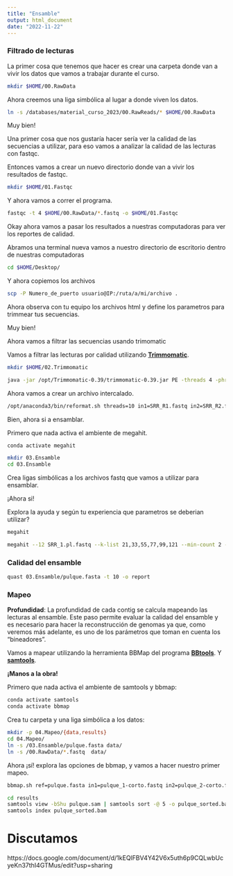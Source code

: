 ```yaml
---
title: "Ensamble"
output: html_document
date: "2022-11-22"
---
```

### Filtrado de lecturas

La primer cosa que tenemos que hacer es crear una carpeta donde van a vivir los datos que vamos a trabajar durante el curso.

```bash
mkdir $HOME/00.RawData
```

Ahora creemos una liga simbólica al lugar a donde viven los datos.

```bash
ln -s /databases/material_curso_2023/00.RawReads/* $HOME/00.RawData
```

Muy bien!

Una primer cosa que nos gustaría hacer sería ver la calidad de las secuencias a utilizar, para eso vamos a analizar la calidad de las lecturas con fastqc.

Entonces vamos a crear un nuevo directorio donde van a vivir los resultados de fastqc.

```bash
mkdir $HOME/01.Fastqc
```

Y ahora vamos a correr el programa.

```bash
fastqc -t 4 $HOME/00.RawData/*.fastq -o $HOME/01.Fastqc
```

Okay ahora vamos a pasar los resultados a nuestras computadoras para ver los reportes de calidad. 

Abramos una terminal nueva vamos a nuestro directorio de escritorio dentro de nuestras computadoras

```bash
cd $HOME/Desktop/
```

Y ahora copiemos los archivos

```bash
scp -P Numero_de_puerto usuario@IP:/ruta/a/mi/archivo .
```

Ahora observa con tu equipo los archivos html y define los parametros para trimmear tus secuencias.

Muy bien!

Ahora vamos a filtrar las secuencias usando trimomatic

Vamos a filtrar las lecturas por calidad utilizando [**Trimmomatic**](http://www.usadellab.org/cms/?page=trimmomatic).


```bash
mkdir $HOME/02.Trimmomatic
```

```bash
java -jar /opt/Trimmomatic-0.39/trimmomatic-0.39.jar PE -threads 4 -phred33 -trimlog $HOME/02.Trimmomatic/triminfo.txt $HOME/00.RawData/SRR10997046_1.fastq $HOME/00.RawData/SRR10997046_2.fastq  $HOME/02.Trimmomatic/SRR10997046_R1_trimm.fastq  $HOME/02.Trimmomatic/SRR10997046_R1_unpair.fastq $HOME/02.Trimmomatic/SRR10997046_R2_trimm.fastq $HOME/02.Trimmomatic/SRR10997046_R2_unpair.fastq ILLUMINACLIP:/opt/Trimmomatic-0.39/adapters/TruSeq2-PE.fa:2:30:10:8:True LEADING:5 TRAILING:5 SLIDINGWINDOW:5:15 MINLEN:50
```

Ahora vamos a crear un archivo intercalado.

```bash
/opt/anaconda3/bin/reformat.sh threads=10 in1=SRR_R1.fastq in2=SRR_R2.fastq out=SRR_HQ.fastq
```

Bien, ahora si a ensamblar.

Primero que nada activa el ambiente de megahit.

```bash
conda activate megahit
```

```bash
mkdir 03.Ensamble
cd 03.Ensamble
```

Crea ligas simbólicas a los archivos fastq que vamos a utilizar para ensamblar. 

¡Ahora si!

Explora la ayuda y según tu experiencia que parametros se deberian utilizar?  

```bash
megahit
```


```bash
megahit --12 SRR_1.pl.fastq --k-list 21,33,55,77,99,121 --min-count 2 --verbose -t 10 -o $i.pulque --out-prefix megahit 
```

### Calidad del ensamble 

```bash
quast 03.Ensamble/pulque.fasta -t 10 -o report
```

### Mapeo

**Profundidad**: La profundidad de cada contig se calcula mapeando las lecturas al ensamble. Este paso permite evaluar la calidad del ensamble y es necesario para hacer la reconstrucción de genomas ya que, como veremos más adelante, es uno de los parámetros que toman en cuenta los "bineadores". 

Vamos a mapear utilizando la herramienta BBMap del programa **[BBtools](https://jgi.doe.gov/data-and-tools/software-tools/bbtools/)**. Y [**samtools**](http://www.htslib.org/doc/samtools.html). 

**¡Manos a la obra!**

Primero que nada activa el ambiente de samtools y bbmap:

```bash
conda activate samtools
conda activate bbmap
```

Crea tu carpeta y una liga simbólica a los datos:

```bash
mkdir -p 04.Mapeo/{data,results}
cd 04.Mapeo/
ln -s /03.Ensamble/pulque.fasta data/  
ln -s /00.RawData/*.fastq  data/ 
```

Ahora ¡sí! explora las opciones de bbmap, y vamos a hacer nuestro primer mapeo.

```bash
bbmap.sh ref=pulque.fasta in1=pulque_1-corto.fastq in2=pulque_2-corto.fastq out=pulque.sam kfilter=22 subfilter=15 maxindel=80 threads=4
```

```bash
cd results
samtools view -bShu pulque.sam | samtools sort -@ 5 -o pulque_sorted.bam
samtools index pulque_sorted.bam
```

# Discutamos

https://docs.google.com/document/d/1kEQlFBV4Y42V6x5uth6p9CQLwbUcyeKn37thI4GTMus/edit?usp=sharing


